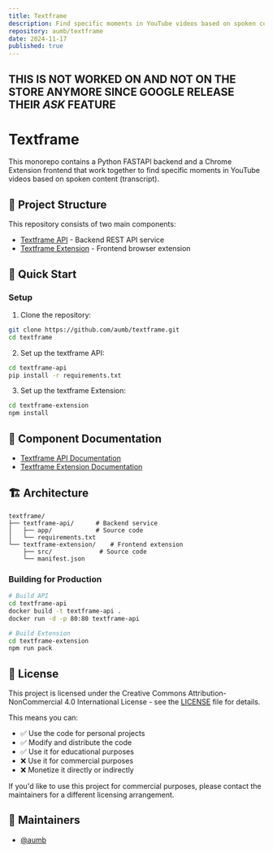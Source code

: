 ```yaml
---
title: Textframe
description: Find specific moments in YouTube videos based on spoken content
repository: aumb/textframe
date: 2024-11-17
published: true
---
```



## THIS IS NOT WORKED ON AND NOT ON THE STORE ANYMORE SINCE GOOGLE RELEASE THEIR *ASK* FEATURE

# Textframe

This monorepo contains a Python FASTAPI backend and a Chrome Extension frontend that work together to find specific moments in YouTube videos based on spoken content (transcript).

## 📂 Project Structure

This repository consists of two main components:

- [Textframe API](https://github.com/aumb/textframe/blob/main/textframe-api/README.md) - Backend REST API service
- [Textframe Extension](https://github.com/aumb/textframe/blob/main/textframe-extension/README.md) - Frontend browser extension

## 🚀 Quick Start
### Setup

1. Clone the repository:
```bash
git clone https://github.com/aumb/textframe.git
cd textframe
```

2. Set up the textframe API:
```bash
cd textframe-api
pip install -r requirements.txt
```

3. Set up the textframe Extension:
```bash
cd textframe-extension
npm install
```

## 🔗 Component Documentation

- [Textframe API Documentation](./textframe-api/README.md)
- [Textframe Extension Documentation](./textframe-extension/README.md)

## 🏗️ Architecture

```
textframe/
├── textframe-api/      # Backend service
│   ├── app/            # Source code
│   └── requirements.txt
└── textframe-extension/    # Frontend extension
    ├── src/             # Source code
    └── manifest.json
```

### Building for Production

```bash
# Build API
cd textframe-api
docker build -t textframe-api .
docker run -d -p 80:80 textframe-api

# Build Extension
cd textframe-extension
npm run pack
```

## 📄 License

This project is licensed under the Creative Commons Attribution-NonCommercial 4.0 International License - see the [LICENSE](https://github.com/aumb/textframe/blob/main/LICENSE) file for details.

This means you can:
- ✅ Use the code for personal projects
- ✅ Modify and distribute the code
- ✅ Use it for educational purposes
- ❌ Use it for commercial purposes
- ❌ Monetize it directly or indirectly

If you'd like to use this project for commercial purposes, please contact the maintainers for a different licensing arrangement.

## 👥 Maintainers

- [@aumb](https://github.com/aumb)

